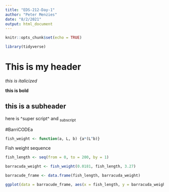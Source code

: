 ```yaml
---
title: "EDS-212-Day-1"
author: "Peter Menzies"
date: "8/2/2021"
output: html_document
---
```


```r
knitr::opts_chunk$set(echo = TRUE)

library(tidyverse)
```

# This is my header

*this is italicized*

**this is bold**

## this is a subheader

here is ^super script^ and ~subscript~

#BarriCODEa

```r
fish_weight <- function(a, L, b) {a*(L^b)}
```

Fish weight sequence

```r
fish_length <- seq(from = 0, to = 200, by = 1)

barracuda_weight <- fish_weight(0.0181, fish_length, 3.27)

barracude_frame <- data.frame(fish_length, barracuda_weight)

ggplot(data = barracude_frame, aes(x = fish_length, y = barracuda_weight)) + geom_point()
```


